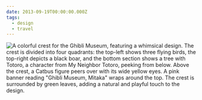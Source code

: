 ```yaml
---
date: 2013-09-19T00:00:00.000Z
tags:
  - design
  - travel
---
```

![A colorful crest for the Ghibli Museum, featuring a whimsical design. The crest is divided into four quadrants: the top-left shows three flying birds, the top-right depicts a black boar, and the bottom section shows a tree with Totoro, a character from My Neighbor Totoro, peeking from below. Above the crest, a Catbus figure peers over with its wide yellow eyes. A pink banner reading "Ghibli Museum, Mitaka" wraps around the top. The crest is surrounded by green leaves, adding a natural and playful touch to the design.](../../assets/art/20130919-scan-1.jpg)